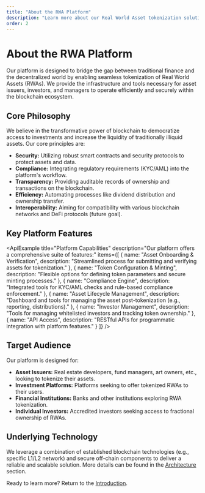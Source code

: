 ```yaml
---
title: "About the RWA Platform"
description: "Learn more about our Real World Asset tokenization solution."
order: 2
---
```



# About the RWA Platform

Our platform is designed to bridge the gap between traditional finance and the decentralized world by enabling seamless tokenization of Real World Assets (RWAs). We provide the infrastructure and tools necessary for asset issuers, investors, and managers to operate efficiently and securely within the blockchain ecosystem.

## Core Philosophy

We believe in the transformative power of blockchain to democratize access to investments and increase the liquidity of traditionally illiquid assets. Our core principles are:

*   **Security:** Utilizing robust smart contracts and security protocols to protect assets and data.
*   **Compliance:** Integrating regulatory requirements (KYC/AML) into the platform's workflow.
*   **Transparency:** Providing auditable records of ownership and transactions on the blockchain.
*   **Efficiency:** Automating processes like dividend distribution and ownership transfer.
*   **Interoperability:** Aiming for compatibility with various blockchain networks and DeFi protocols (future goal).

## Key Platform Features

<ApiExample
  title="Platform Capabilities"
  description="Our platform offers a comprehensive suite of features:"
  items={[
    {
      name: "Asset Onboarding & Verification",
      description: "Streamlined process for submitting and verifying assets for tokenization."
    },
    {
      name: "Token Configuration & Minting",
      description: "Flexible options for defining token parameters and secure minting processes."
    },
    {
      name: "Compliance Engine",
      description: "Integrated tools for KYC/AML checks and rule-based compliance enforcement."
    },
    {
      name: "Asset Lifecycle Management",
      description: "Dashboard and tools for managing the asset post-tokenization (e.g., reporting, distributions)."
    },
    {
      name: "Investor Management",
      description: "Tools for managing whitelisted investors and tracking token ownership."
    },
    {
      name: "API Access",
      description: "RESTful APIs for programmatic integration with platform features."
    }
  ]}
/>

## Target Audience

Our platform is designed for:

*   **Asset Issuers:** Real estate developers, fund managers, art owners, etc., looking to tokenize their assets.
*   **Investment Platforms:** Platforms seeking to offer tokenized RWAs to their users.
*   **Financial Institutions:** Banks and other institutions exploring RWA tokenization.
*   **Individual Investors:** Accredited investors seeking access to fractional ownership of RWAs.

## Underlying Technology

<ImageContainer 
  src="/images/projects/rwa/tech_stack.png" 
  alt="RWA Platform Technology Stack"
  caption="Overview of the core technologies powering the RWA platform."
  className="my-6 max-w-lg mx-auto"
/>

We leverage a combination of established blockchain technologies (e.g., specific L1/L2 network) and secure off-chain components to deliver a reliable and scalable solution. More details can be found in the [Architecture](/blockchain/projects/rwa/docs/architecture/overview) section.

Ready to learn more? Return to the [Introduction](/blockchain/projects/rwa/docs/introduction). 